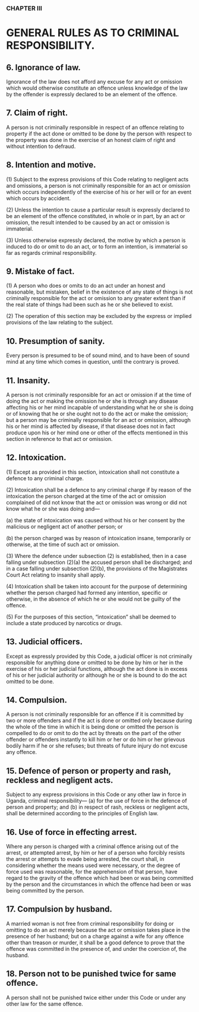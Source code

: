 ### CHAPTER III

# GENERAL RULES AS TO CRIMINAL RESPONSIBILITY.

## 6. Ignorance of law.
Ignorance of the law does not afford any excuse for any act or omission
which would otherwise constitute an offence unless knowledge of the law by
the offender is expressly declared to be an element of the offence.

## 7. Claim of right.
A person is not criminally responsible in respect of an offence relating to
property if the act done or omitted to be done by the person with respect to
the property was done in the exercise of an honest claim of right and without
intention to defraud.

## 8. Intention and motive.
(1) Subject to the express provisions of this Code relating to
negligent acts and omissions, a person is not criminally responsible for an act
or omission which occurs independently of the exercise of his or her will or
for an event which occurs by accident.

(2) Unless the intention to cause a particular result is expressly
declared to be an element of the offence constituted, in whole or in part, by
an act or omission, the result intended to be caused by an act or omission is
immaterial.

(3) Unless otherwise expressly declared, the motive by which a
person is induced to do or omit to do an act, or to form an intention, is
immaterial so far as regards criminal responsibility.

## 9. Mistake of fact.
(1) A person who does or omits to do an act under an honest and
reasonable, but mistaken, belief in the existence of any state of things is not
criminally responsible for the act or omission to any greater extent than if the
real state of things had been such as he or she believed to exist.

(2) The operation of this section may be excluded by the express or
implied provisions of the law relating to the subject.

## 10. Presumption of sanity.
Every person is presumed to be of sound mind, and to have been of sound
mind at any time which comes in question, until the contrary is proved.

## 11. Insanity.
A person is not criminally responsible for an act or omission if at the time of
doing the act or making the omission he or she is through any disease
affecting his or her mind incapable of understanding what he or she is doing
or of knowing that he or she ought not to do the act or make the omission; but
a person may be criminally responsible for an act or omission, although his
or her mind is affected by disease, if that disease does not in fact produce
upon his or her mind one or other of the effects mentioned in this section in
reference to that act or omission.

## 12. Intoxication.
(1) Except as provided in this section, intoxication shall not constitute
a defence to any criminal charge.

(2) Intoxication shall be a defence to any criminal charge if by reason
of the intoxication the person charged at the time of the act or omission
complained of did not know that the act or omission was wrong or did not
know what he or she was doing and—

(a) the state of intoxication was caused without his or her consent by
the malicious or negligent act of another person; or

(b) the person charged was by reason of intoxication insane,
temporarily or otherwise, at the time of such act or omission.

(3) Where the defence under subsection (2) is established, then in a
case falling under subsection (2)(a) the accused person shall be discharged;
and in a case falling under subsection (2)(b), the provisions of the
Magistrates Court Act relating to insanity shall apply.

(4) Intoxication shall be taken into account for the purpose of
determining whether the person charged had formed any intention, specific
or otherwise, in the absence of which he or she would not be guilty of the
offence.

(5) For the purposes of this section, “intoxication” shall be deemed
to include a state produced by narcotics or drugs.

## 13. Judicial officers.
Except as expressly provided by this Code, a judicial officer is not criminally
responsible for anything done or omitted to be done by him or her in the
exercise of his or her judicial functions, although the act done is in excess of
his or her judicial authority or although he or she is bound to do the act
omitted to be done.

## 14. Compulsion.
A person is not criminally responsible for an offence if it is committed by
two or more offenders and if the act is done or omitted only because during
the whole of the time in which it is being done or omitted the person is
compelled to do or omit to do the act by threats on the part of the other
offender or offenders instantly to kill him or her or do him or her grievous
bodily harm if he or she refuses; but threats of future injury do not excuse
any offence.

## 15. Defence of person or property and rash, reckless and negligent acts.
Subject to any express provisions in this Code or any other law in force in
Uganda, criminal responsibility—
(a) for the use of force in the defence of person and property; and
(b) in respect of rash, reckless or negligent acts, shall be determined according to the principles of English law.

## 16. Use of force in effecting arrest.
Where any person is charged with a criminal offence arising out of the arrest,
or attempted arrest, by him or her of a person who forcibly resists the arrest
or attempts to evade being arrested, the court shall, in considering whether
the means used were necessary, or the degree of force used was reasonable,
for the apprehension of that person, have regard to the gravity of the offence
which had been or was being committed by the person and the circumstances
in which the offence had been or was being committed by the person.

## 17. Compulsion by husband.
A married woman is not free from criminal responsibility for doing or
omitting to do an act merely because the act or omission takes place in the
presence of her husband; but on a charge against a wife for any offence other
than treason or murder, it shall be a good defence to prove that the offence
was committed in the presence of, and under the coercion of, the husband.

## 18. Person not to be punished twice for same offence.
A person shall not be punished twice either under this Code or under any
other law for the same offence.